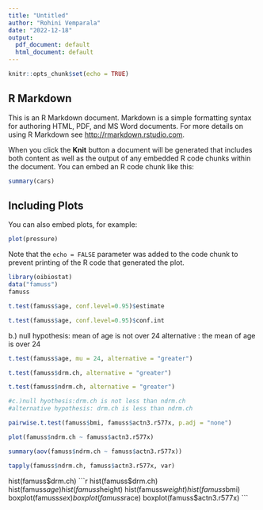 ---
title: "Untitled"
author: "Rohini Vemparala"
date: "2022-12-18"
output:
  pdf_document: default
  html_document: default
---

```{r setup, include=FALSE}
knitr::opts_chunk$set(echo = TRUE)
```

## R Markdown

This is an R Markdown document. Markdown is a simple formatting syntax for authoring HTML, PDF, and MS Word documents. For more details on using R Markdown see <http://rmarkdown.rstudio.com>.

When you click the **Knit** button a document will be generated that includes both content as well as the output of any embedded R code chunks within the document. You can embed an R code chunk like this:

```{r cars}
summary(cars)
```

## Including Plots

You can also embed plots, for example:

```{r pressure, echo=FALSE}
plot(pressure)
```

Note that the `echo = FALSE` parameter was added to the code chunk to prevent printing of the R code that generated the plot.
```{r}
library(oibiostat)
data("famuss")
famuss
```
```{r}
t.test(famuss$age, conf.level=0.95)$estimate
```
```{r}
t.test(famuss$age, conf.level=0.95)$conf.int
```
b.)
null hypothesis: mean of age is not over 24
alternative : the mean of age is over 24
```{r}
t.test(famuss$age, mu = 24, alternative = "greater")
```
```{r}
t.test(famuss$drm.ch, alternative = "greater")
```
```{r}
t.test(famuss$ndrm.ch, alternative = "greater")
```

```{r}
#c.)null hyothesis:drm.ch is not less than ndrm.ch
#alternative hypothesis: drm.ch is less than ndrm.ch

```
```{r}
pairwise.t.test(famuss$bmi, famuss$actn3.r577x, p.adj = "none")
```
```{r}
plot(famuss$ndrm.ch ~ famuss$actn3.r577x)
```

```{r}
summary(aov(famuss$ndrm.ch ~ famuss$actn3.r577x))
```
```{r}
tapply(famuss$ndrm.ch, famuss$actn3.r577x, var)
```
hist(famuss$drm.ch)
```{r}
hist(famuss$drm.ch)
hist(famuss$age)
hist(famuss$height)
hist(famuss$weight)
hist(famuss$bmi)
boxplot(famuss$sex)
boxplot(famuss$race)
boxplot(famuss$actn3.r577x)
```

